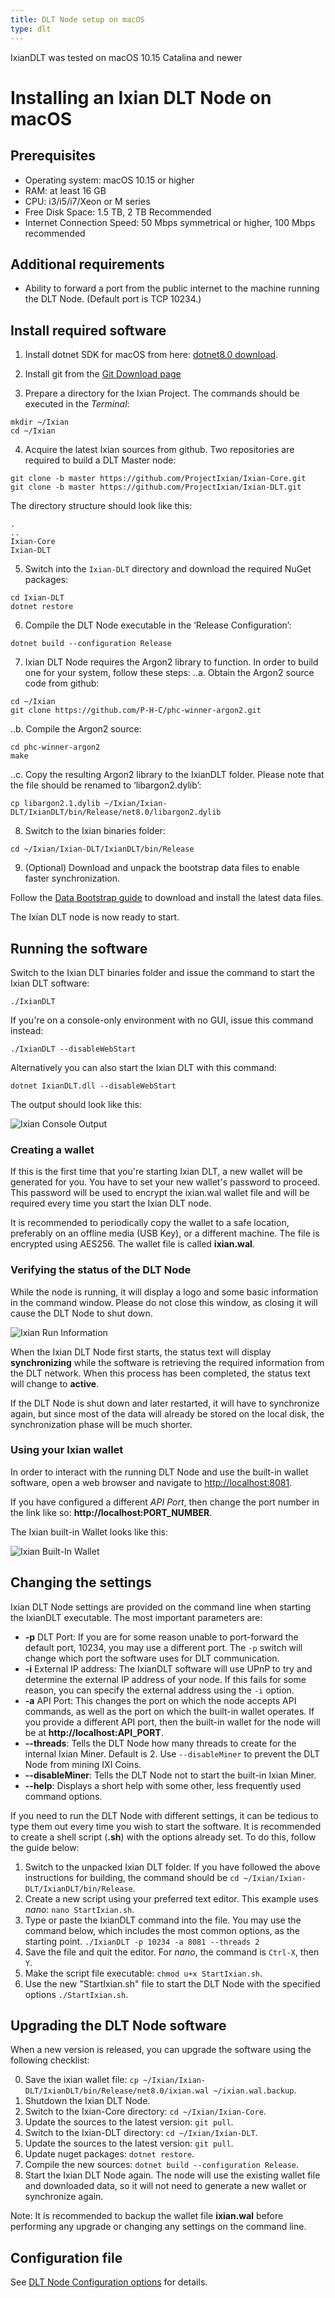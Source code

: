 ```yaml
---
title: DLT Node setup on macOS
type: dlt
---
```


IxianDLT was tested on macOS 10.15 Catalina and newer

# Installing an Ixian DLT Node on macOS

## Prerequisites

* Operating system: macOS 10.15 or higher
* RAM: at least 16 GB
* CPU: i3/i5/i7/Xeon or M series
* Free Disk Space: 1.5 TB, 2 TB Recommended
* Internet Connection Speed: 50 Mbps symmetrical or higher, 100 Mbps recommended

## Additional requirements
* Ability to forward a port from the public internet to the machine running the DLT Node. (Default port is TCP 10234.)


## Install required software
1. Install dotnet SDK for macOS from here: [dotnet8.0 download](https://dotnet.microsoft.com/en-us/download/dotnet/8.0).

2. Install git from the [Git Download page](https://git-scm.com/download/mac)

3. Prepare a directory for the Ixian Project. The commands should be executed in the *Terminal*:
```
mkdir ~/Ixian
cd ~/Ixian
```

4. Acquire the latest Ixian sources from github. Two repositories are required to build a DLT Master node:
```
git clone -b master https://github.com/ProjectIxian/Ixian-Core.git
git clone -b master https://github.com/ProjectIxian/Ixian-DLT.git
```
The directory structure should look like this:
```
.
..
Ixian-Core
Ixian-DLT
```

5. Switch into the `Ixian-DLT` directory and download the required NuGet packages:
```
cd Ixian-DLT
dotnet restore
```

6. Compile the DLT Node executable in the ‘Release Configuration’:
```
dotnet build --configuration Release
```

7. Ixian DLT Node requires the Argon2 library to function. In order to build one for your system, follow these steps:
..a. Obtain the Argon2 source code from github:
```
cd ~/Ixian
git clone https://github.com/P-H-C/phc-winner-argon2.git
```
..b. Compile the Argon2 source:
```
cd phc-winner-argon2
make
```
..c. Copy the resulting Argon2 library to the IxianDLT folder. Please note that the file should be renamed to ‘libargon2.dylib’:
```
cp libargon2.1.dylib ~/Ixian/Ixian-DLT/IxianDLT/bin/Release/net8.0/libargon2.dylib
```

8. Switch to the Ixian binaries folder:
```
cd ~/Ixian/Ixian-DLT/IxianDLT/bin/Release
```

9. (Optional) Download and unpack the bootstrap data files to enable faster synchronization.

Follow the [Data Bootstrap guide](https://docs.ixian.io/guides/dlt_bootstrap.html) to download and install the latest data files.

The Ixian DLT node is now ready to start.

## Running the software

Switch to the Ixian DLT binaries folder and issue the command to start the Ixian DLT software:
```
./IxianDLT
```

If you're on a console-only environment with no GUI, issue this command instead:
```
./IxianDLT --disableWebStart
```

Alternatively you can also start the Ixian DLT with this command:
```
dotnet IxianDLT.dll --disableWebStart
```

The output should look like this:

![Ixian Console Output](https://projectixian.github.io/assets/images/guide_deb_1.png)

### Creating a wallet

If this is the first time that you're starting Ixian DLT, a new wallet will be generated for you. You have to set your new wallet's password to proceed. This password will be used to encrypt the ixian.wal wallet file and will be required every time you start the Ixian DLT node.

It is recommended to periodically copy the wallet to a safe location, preferably on an offline media (USB Key), or a different machine. The file is encrypted using AES256.
The wallet file is called **ixian.wal**.

### Verifying the status of the DLT Node

While the node is running, it will display a logo and some basic information in the command window. Please do not close this window, as closing it will cause the DLT Node to shut down.

![Ixian Run Information](https://projectixian.github.io/assets/images/guide_deb_1.png)

When the Ixian DLT Node first starts, the status text will display **synchronizing** while the software is retrieving the required information from the DLT network. When this process has been completed, the status text will change to **active**.

If the DLT Node is shut down and later restarted, it will have to synchronize again, but since most of the data will already be stored on the local disk, the synchronization phase will be much shorter.

### Using your Ixian wallet

In order to interact with the running DLT Node and use the built-in wallet software, open a web browser and navigate to [http://localhost:8081](http://localhost:8081).

If you have configured a different *API Port*, then change the port number in the link like so: **http://localhost:PORT_NUMBER**.

The Ixian built-in Wallet looks like this:

![Ixian Built-In Wallet](https://projectixian.github.io/assets/images/guide_win_7.png)

## Changing the settings

Ixian DLT Node settings are provided on the command line when starting the IxianDLT executable. The most important parameters are:
* **-p** DLT Port: If you are for some reason unable to port-forward the default port, 10234, you may use a different port. The `-p` switch will change which port the software uses for DLT communication.
* **-i** External IP address: The IxianDLT software will use UPnP to try and determine the external IP address of your node. If this fails for some reason, you can specify the external address using the `-i` option.
* **-a** API Port: This changes the port on which the node accepts API commands, as well as the port on which the built-in wallet operates. If you provide a different API port, then the built-in wallet for the node will be at **http://localhost:API_PORT**.
* **--threads**: Tells the DLT Node how many threads to create for the internal Ixian Miner. Default is 2. Use `--disableMiner` to prevent the DLT Node from mining IXI Coins.
* **--disableMiner**: Tells the DLT Node not to start the built-in Ixian Miner.
* **--help**: Displays a short help with some other, less frequently used command options.

If you need to run the DLT Node with different settings, it can be tedious to type them out every time you wish to start the software. It is recommended to create a shell script (**.sh**) with the options already set. To do this, follow the guide below:

1. Switch to the unpacked Ixian DLT folder. If you have followed the above instructions for building, the command should be `cd ~/Ixian/Ixian-DLT/IxianDLT/bin/Release`.
3. Create a new script using your preferred text editor. This example uses *nano*: `nano StartIxian.sh`.
4. Type or paste the IxianDLT command into the file. You may use the command below, which includes the most common options, as the starting point.
`./IxianDLT -p 10234 -a 8081 --threads 2`
5. Save the file and quit the editor. For *nano*, the command is `Ctrl-X`, then `Y`.
6. Make the script file executable: `chmod u+x StartIxian.sh`.
7. Use the new "StartIxian.sh" file to start the DLT Node with the specified options `./StartIxian.sh`.

## Upgrading the DLT Node software

When a new version is released, you can upgrade the software using the following checklist:

0. Save the ixian wallet file: `cp ~/Ixian/Ixian-DLT/IxianDLT/bin/Release/net8.0/ixian.wal ~/ixian.wal.backup`.
1. Shutdown the Ixian DLT Node.
2. Switch to the Ixian-Core directory: `cd ~/Ixian/Ixian-Core`.
3. Update the sources to the latest version: `git pull`.
4. Switch to the Ixian-DLT directory: `cd ~/Ixian/Ixian-DLT`.
5. Update the sources to the latest version: `git pull`.
6. Update nuget packages: `dotnet restore`.
7. Compile the new sources: `dotnet build --configuration Release`.
8. Start the Ixian DLT Node again. The node will use the existing wallet file and downloaded data, so it will not need to generate a new wallet or synchronize again.

Note: It is recommended to backup the wallet file **ixian.wal** before performing any upgrade or changing any settings on the command line.


## Configuration file

See [DLT Node Configuration options](/guides/dlt_config_params.html) for details.